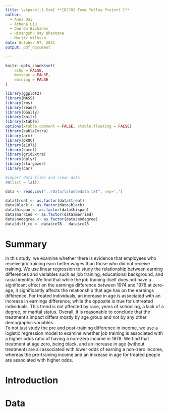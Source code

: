 ```yaml
---
title: \vspace{-1.5cm} **IDS702 Team Yellow Project I**
author: 
  - Anna Dai
  - Athena Liu
  - Dauren Bizhanov
  - Himangshu Ray Bhantana
  - Moritz Wilksch
date: October 07, 2021
output: pdf_document

---
```



```r
knitr::opts_chunk$set(
	echo = FALSE,
	message = FALSE,
	warning = FALSE
)

library(ggplot2)
library(MASS)
library(rms)
library(readr)
library(GGally)
library(knitr)
library(xtable)
options(xtable.comment = FALSE, xtable.floating = FALSE)
library(kableExtra)
library(arm)
library(pROC)
library(e1071)
library(caret)
library(gridExtra)
library(dplyr)
library(stargazer)
library(car)

```


```r
#import data files and clean data
rm(list = ls())

data <- read.csv("../Data/lalondedata.txt", sep=',')

data$treat <- as.factor(data$treat)
data$black <- as.factor(data$black)
data$hispan <- as.factor(data$hispan)
data$married <- as.factor(data$married)
data$nodegree <- as.factor(data$nodegree)
data$diff_re <- data$re78 - data$re75
```

# Summary

In this study, we examine whether there is evidence that employees who receive job training earn better wages than those who did not receive training. We use linear regression to study the relationship between earning differences and variables such as job training, educational background, and racial identity. We find that while the job training itself does not have a significant effect on the earnings difference between 1974 and 1978 at zero-age, it significantly affects the relationship that age has on the earnings difference. For treated individuals, an increase in age is associated with an increase in earnings difference, while the opposite is true for untreated individuals. This trend is not affected by race, years of schooling, a lack of a degree, or marital status. Overall, it is reasonable to conclude that the treatment's impact differs mostly by age group and not by any other demographic variables.  
To not just study the pre and post-training difference in income, we use a logistic regression model to examine whether job training is associated with a higher odds ratio of having a non-zero income in 1978. We find that treatment at age zero, being black, and an increase in age (without treatment) are all associated with lower odds of earning a non-zero income, whereas the pre-training income and an increase in age for treated people are associated with higher odds.

# Introduction

# Data
